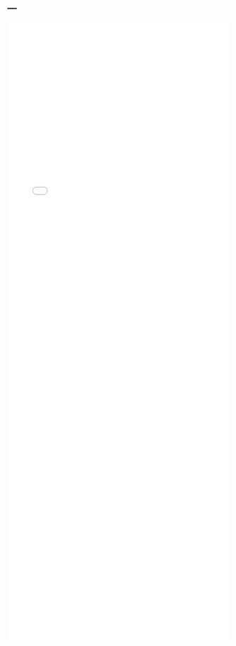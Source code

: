 ---
---

<iframe src="./helpfiles/mrmodalplot.html" width="100%" style="height: 100em; border: none">
</iframe>
